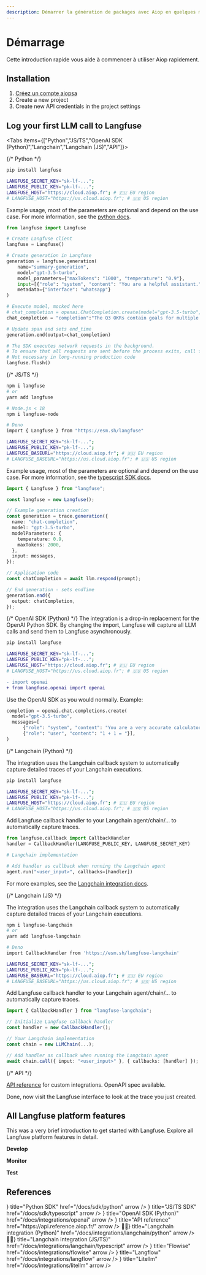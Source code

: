 ```yaml
---
description: Démarrer la génération de packages avec Aiop en quelques minutes avant de continuer dans la customization et l'utilisation de fonctions avancées.
---
```


# Démarrage

Cette introduction rapide vous aide à commencer à utiliser Aiop rapidement.

## Installation

1.  [Créez un compte aiopsa](https://cloud.aiop.fr/auth/sign-up)
2.  Create a new project
3.  Create new API credentials in the project settings

## Log your first LLM call to Langfuse

<Tabs items={["Python","JS/TS","OpenAI SDK (Python)","Langchain","Langchain (JS)","API"]}>

<Tab>
{/* Python */}

```bash
pip install langfuse
```

```bash filename=".env"
LANGFUSE_SECRET_KEY="sk-lf-...";
LANGFUSE_PUBLIC_KEY="pk-lf-...";
LANGFUSE_HOST="https://cloud.aiop.fr"; # 🇪🇺 EU region
# LANGFUSE_HOST="https://us.cloud.aiop.fr"; # 🇺🇸 US region
```

Example usage, most of the parameters are optional and depend on the use case. For more information, see the [python docs](/docs/sdk/python).

```python filename="server.py"
from langfuse import Langfuse

# Create Langfuse client
langfuse = Langfuse()

# Create generation in Langfuse
generation = langfuse.generation(
    name="summary-generation",
    model="gpt-3.5-turbo",
    model_parameters={"maxTokens": "1000", "temperature": "0.9"},
    input=[{"role": "system", "content": "You are a helpful assistant."}, {"role": "user", "content": "Please generate a summary of the following documents \nThe engineering department defined the following OKR goals...\nThe marketing department defined the following OKR goals..."}],
    metadata={"interface": "whatsapp"}
)

# Execute model, mocked here
# chat_completion = openai.ChatCompletion.create(model="gpt-3.5-turbo", messages=[{"role": "user", "content": "Hello world"}])
chat_completion = "completion":"The Q3 OKRs contain goals for multiple teams..."

# Update span and sets end_time
generation.end(output=chat_completion)

# The SDK executes network requests in the background.
# To ensure that all requests are sent before the process exits, call flush()
# Not necessary in long-running production code
langfuse.flush()
```

</Tab>
<Tab>
{/* JS/TS */}

```sh
npm i langfuse
# or
yarn add langfuse

# Node.js < 18
npm i langfuse-node

# Deno
import { Langfuse } from "https://esm.sh/langfuse"
```

```bash filename=".env"
LANGFUSE_SECRET_KEY="sk-lf-...";
LANGFUSE_PUBLIC_KEY="pk-lf-...";
LANGFUSE_BASEURL="https://cloud.aiop.fr"; # 🇪🇺 EU region
# LANGFUSE_BASEURL="https://us.cloud.aiop.fr"; # 🇺🇸 US region
```

Example usage, most of the parameters are optional and depend on the use case. For more information, see the [typescript SDK docs](/docs/sdk/typescript).

```typescript filename="server.ts"
import { Langfuse } from "langfuse";

const langfuse = new Langfuse();

// Example generation creation
const generation = trace.generation({
  name: "chat-completion",
  model: "gpt-3.5-turbo",
  modelParameters: {
    temperature: 0.9,
    maxTokens: 2000,
  },
  input: messages,
});

// Application code
const chatCompletion = await llm.respond(prompt);

// End generation - sets endTime
generation.end({
  output: chatCompletion,
});
```

</Tab>
<Tab>
{/* OpenAI SDK (Python) */}
The integration is a drop-in replacement for the OpenAI Python SDK. By changing the import, Langfuse will capture all LLM calls and send them to Langfuse asynchronously.

```bash
pip install langfuse
```

```bash filename=".env"
LANGFUSE_SECRET_KEY="sk-lf-...";
LANGFUSE_PUBLIC_KEY="pk-lf-...";
LANGFUSE_HOST="https://cloud.aiop.fr"; # 🇪🇺 EU region
# LANGFUSE_HOST="https://us.cloud.aiop.fr"; # 🇺🇸 US region
```

```diff filename="server.py"
- import openai
+ from langfuse.openai import openai
```

Use the OpenAI SDK as you would normally. Example:

```python
completion = openai.chat.completions.create(
  model="gpt-3.5-turbo",
  messages=[
      {"role": "system", "content": "You are a very accurate calculator."},
      {"role": "user", "content": "1 + 1 = "}],
)
```

</Tab>
<Tab>
{/* Langchain (Python) */}

The integration uses the Langchain callback system to automatically capture detailed traces of your Langchain executions.

```bash
pip install langfuse
```

```bash filename=".env"
LANGFUSE_SECRET_KEY="sk-lf-...";
LANGFUSE_PUBLIC_KEY="pk-lf-...";
LANGFUSE_HOST="https://cloud.aiop.fr"; # 🇪🇺 EU region
# LANGFUSE_HOST="https://us.cloud.aiop.fr"; # 🇺🇸 US region
```

Add Langfuse callback handler to your Langchain agent/chain/... to automatically capture traces.

```python /callbacks=[handler]/
from langfuse.callback import CallbackHandler
handler = CallbackHandler(LANGFUSE_PUBLIC_KEY, LANGFUSE_SECRET_KEY)

# Langchain implementation

# Add handler as callback when running the Langchain agent
agent.run("<user_input>", callbacks=[handler])
```

For more examples, see the [Langchain integration docs](/docs/integrations/langchain/python).

</Tab>
<Tab>
{/* Langchain (JS) */}

The integration uses the Langchain callback system to automatically capture detailed traces of your Langchain executions.

```sh
npm i langfuse-langchain
# or
yarn add langfuse-langchain

# Deno
import CallbackHandler from 'https://esm.sh/langfuse-langchain'
```

```bash filename=".env"
LANGFUSE_SECRET_KEY="sk-lf-...";
LANGFUSE_PUBLIC_KEY="pk-lf-...";
LANGFUSE_BASEURL="https://cloud.aiop.fr"; # 🇪🇺 EU region
# LANGFUSE_BASEURL="https://us.cloud.aiop.fr"; # 🇺🇸 US region
```

Add Langfuse callback handler to your Langchain agent/chain/... to automatically capture traces.

```typescript /callbacks: [handler]/
import { CallbackHandler } from "langfuse-langchain";

// Initialize Langfuse callback handler
const handler = new CallbackHandler();

// Your Langchain implementation
const chain = new LLMChain(...);

// Add handler as callback when running the Langchain agent
await chain.call({ input: "<user_input>" }, { callbacks: [handler] });

```

</Tab>
<Tab>
{/* API */}

[API reference](https://api.reference.aiop.fr) for custom integrations. OpenAPI spec available.

</Tab>

</Tabs>


<Callout type="info" emoji="✅">
  Done, now visit the Langfuse interface to look at the trace you just created.
</Callout>

## All Langfuse platform features

This was a very brief introduction to get started with Langfuse. Explore all Langfuse platform features in detail.

**Develop**

<Cards num={3}>
  <Card title="Tracing" href="/docs/tracing/overview" arrow />
  <Card title="Prompt Management" href="/docs/prompts" arrow />
  <Card
    title="Export & Fine-tuning"
    href="/docs/export-and-fine-tuning"
    arrow
  />
</Cards>

**Monitor**

<Cards num={3}>
  <Card title="Analytics" href="/docs/analytics" arrow />
  <Card title="Model Usage & Cost" href="/docs/model-usage-and-cost" arrow />
  <Card title="Scores & Evaluation" href="/docs/scores/overview" arrow />
</Cards>

**Test**

<Cards num={3}>
  <Card title="Experimentation" href="/docs/experimentation" arrow />
  <Card title="Datasets" href="/docs/datasets/overview" arrow />
</Cards>

## References


<Cards num={2}>
  <Card
    icon={<SiPython size="24" />}
    title="Python SDK"
    href="/docs/sdk/python"
    arrow
  />
  <Card
    icon={<SiTypescript size="24" />}
    title="JS/TS SDK"
    href="/docs/sdk/typescript"
    arrow
  />
  <Card
    icon={<SiOpenai size="24" />}
    title="OpenAI SDK (Python)"
    href="/docs/integrations/openai"
    arrow
  />
  <Card
    icon={<FiCode size="24" />}
    title="API reference"
    href="https://api.reference.aiop.fr/"
    arrow
  />
  <Card
    icon={<span>🦜🔗</span>}
    title="Langchain integration (Python)"
    href="/docs/integrations/langchain/python"
    arrow
  />
  <Card
    icon={<span>🦜🔗</span>}
    title="Langchain integration (JS/TS)"
    href="/docs/integrations/langchain/typescript"
    arrow
  />
  <Card
    icon={<FiCode size="24" />}
    title="Flowise"
    href="/docs/integrations/flowise"
    arrow
  />
  <Card
    icon={<FiCode size="24" />}
    title="Langflow"
    href="/docs/integrations/langflow"
    arrow
  />
  <Card
    icon={<FiCode size="24" />}
    title="Litellm"
    href="/docs/integrations/litellm"
    arrow
  />
</Cards>
